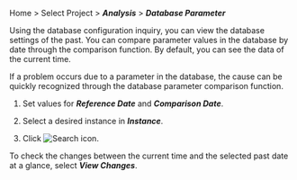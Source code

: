 Home > Select Project > **_Analysis_** > **_Database Parameter_**

Using the database configuration inquiry, you can view the database settings of the past. You can compare parameter values in the database by date through the comparison function. By default, you can see the data of the current time. 

If a problem occurs due to a parameter in the database, the cause can be quickly recognized through the database parameter comparison function.

<ProdImg img='db-databaseparameter.png' desc='Database parameter'/>

1.  Set values for **_Reference Date_** and **_Comparison Date_**.

2.  Select a desired instance in **_Instance_**. 

3.  Click ![Search icon](/img/ico-btn-search.png). 

To check the changes between the current time and the selected past date at a glance, select **_View Changes_**.

<ProdImg img='db-databaseparameter-changed.png' desc='Database parameter'/>
